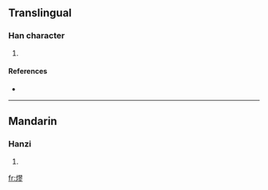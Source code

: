 ==Translingual==

===Han character===
{{Han char|rn=86|rad=火|as=11|sn=15|four=|canj=火尸一竹 (FSMH)}}

# {{defn|Han|sort=火11}}

====References====
* {{Han ref|kx=0681.020|dkj=19354|dj=1092.190|hdz=32230.020|uh=71AE|ud=29102}}

----

==Mandarin==

===Hanzi===
{{cmn-hanzi|pin=[[liáo]] ([[liao2]])|wg=liao<sup>2</sup>}}

# {{defn|Mandarin}}

[[fr:熮]]